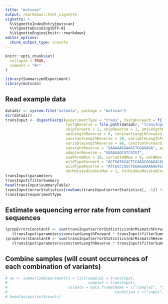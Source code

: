 ```yaml
---
title: "mutscan"
output: rmarkdown::html_vignette
vignette: >
  %\VignetteIndexEntry{mutscan}
  %\VignetteEncoding{UTF-8}
  %\VignetteEngine{knitr::rmarkdown}
editor_options: 
  chunk_output_type: console
---
```


```r
knitr::opts_chunk$set(
  collapse = TRUE,
  comment = "#>"
)
```

```r
library(SummarizedExperiment)
library(mutscan)
```

## Read example data

```r
datadir <- system.file("extdata", package = "mutscan")
dir(datadir)
transInput <- digestFastqs(experimentType = "trans", fastqForward = file.path(datadir, "transInput_1.fastq.gz"),
                           fastqReverse = file.path(datadir, "transInput_2.fastq.gz"),
                           skipForward = 1, skipReverse = 1, umiLengthForward = 10, 
                           umiLengthReverse = 8, constantLengthForward = 18,
                           constantLengthReverse = 20, variableLengthForward = 96,
                           variableLengthReverse = 96, constantForward = "AACCGGAGGAGGGAGCTG",
                           constantReverse = "GAAAAAGGAAGCTGGAGAGA", adapterForward = "GGAAGAGCACACGTC", 
                           adapterReverse = "GGAAGAGCGTCGTGT", 
                           avePhredMin = 20, variableNMax = 0, umiNMax = 0,
                           wildTypeForward = "ACTGATACACTCCAAGCGGAGACAGACCAACTAGAAGATGAGAAGTCTGCTTTGCAGACCGAGATTGCCAACCTGCTGAAGGAGAAGGAAAAACTA", 
                           wildTypeReverse = "ATCGCCCGGCTGGAGGAAAAAGTGAAAACCTTGAAAGCTCAGAACTCGGAGCTGGCGTCCACGGCCAACATGCTCAGGGAACAGGTGGCACAGCTT", 
                           nbrMutatedCodonsMax = 1, forbiddenMutatedCodon = "NNW",verbose = FALSE)
transInput$parameters
transInput$filterSummary
head(transInput$summaryTable)
transInput$errorStatistics[rowSums(transInput$errorStatistics[, -1]) != 0, ]
transInput$experimentType
```

## Estimate sequencing error rate from constant sequences

```r
(propErrorsConstantF <- sum(transInput$errorStatistics$nbrMismatchForward)/
   (transInput$parameters$constantLengthForward * transInput$filterSummary$nbrRetained))
(propErrorsConstantR <- sum(transInput$errorStatistics$nbrMismatchReverse)/
   (transInput$parameters$constantLengthReverse * transInput$filterSummary$nbrRetained))
```

## Combine samples (will count occurrences of each combination of variants) 

```r
# se <- summarizeExperiment(x = list(sample1 = transInput,
#                                    sample2 = transInput),
#                           coldata = data.frame(Name = c("sample1", "sample2"),
#                                                Condition = c("input", "enriched")))
# head(assays(se)$counts)
```

